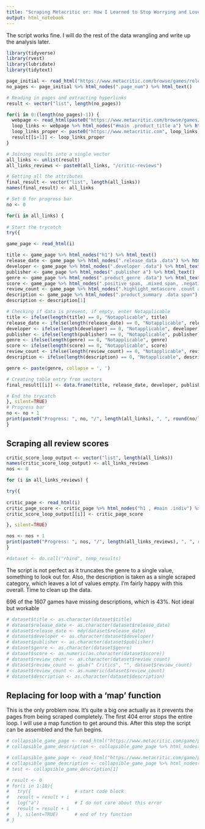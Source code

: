 ```yaml
---
title: "Scraping Metacritic or: How I Learned to Stop Worrying and Love Loops"
output: html_notebook
---
```

The script works fine. I will do the rest of the data wrangling and write up the analysis later.

```r
library(tidyverse)
library(rvest)
library(lubridate)
library(tidytext)
```

```r
page_initial <- read_html("https://www.metacritic.com/browse/games/release-date/available/ps4/metascore?page=0")
no_pages <- page_initial %>% html_nodes(".page_num") %>% html_text()
```

```r
# Reading in pages and extracting hyperlinks
result <- vector("list", length(no_pages))

for(i in 0:(length(no_pages)-1)) {
  webpage <- read_html(paste0("https://www.metacritic.com/browse/games/release-date/available/ps4/metascore?page=", i))
  loop_links <- webpage %>% html_nodes("#main .product_title a") %>% html_attr('href')
  loop_links_proper <- paste0("https://www.metacritic.com", loop_links)
  result[[i+1]] <- loop_links_proper
}

# Joining results into a single vector
all_links <- unlist(result)
all_links_reviews <- paste0(all_links, "/critic-reviews")
```

```r
# Getting all the attributes
final_result <- vector("list", length(all_links))
names(final_result) <- all_links

# Set 0 for progress bar
no <- 0

for(i in all_links) {
  
# Start the trycatch
try({    

game_page <- read_html(i)

title <- game_page %>% html_nodes("h1") %>% html_text()
release_date <- game_page %>% html_nodes(".release_data .data") %>% html_text()
developer <- game_page %>% html_nodes(".developer .data") %>% html_text()
publisher <- game_page %>% html_nodes(".publisher a") %>% html_text()
genre <- game_page %>% html_nodes(".product_genre .data") %>% html_text()
score <- game_page %>% html_nodes(".positive span, .mixed span, .negative span") %>% html_text()
review_count <- game_page %>% html_nodes(".highlight_metascore .count a") %>% html_text()
description <- game_page %>% html_nodes(".product_summary .data span") %>% html_text()
description <- description[1]

# Checking if data is present, if empty, enter Notapplicable
title <- ifelse(length(title) == 0, "Notapplicable", title)
release_date <- ifelse(length(release_date) == 0, "Notapplicable", release_date)
developer <- ifelse(length(developer) == 0, "Notapplicable", developer)
publisher <- ifelse(length(publisher) == 0, "Notapplicable", publisher)
genre <- ifelse(length(genre) == 0, "Notapplicable", genre)
score <- ifelse(length(score) == 0, "Notapplicable", score)
review_count <- ifelse(length(review_count) == 0, "Notapplicable", review_count)
description <- ifelse(length(description) == 0, "Notapplicable", description)

genre <- paste(genre, collapse = ', ')

# Creating table entry from vectors
final_result[[i]] <- data.frame(title, release_date, developer, publisher, genre, score, review_count, description)

# End the trycatch
}, silent=TRUE)
# Progress bar
no <- no + 1
print(paste0("Progress: ", no, "/", length(all_links), ", ", round(no/length(all_links)*100, 2), "%"))
}
```

## Scraping all review scores

```r
critic_score_loop_output <- vector("list", length(all_links))
names(critic_score_loop_output) <- all_links_reviews
nos <- 0

for (i in all_links_reviews) {

try({ 
   
critic_page <- read_html(i)
critic_page_score <- critic_page %>% html_nodes("h1 , #main .indiv") %>% html_text()
critic_score_loop_output[[i]] <- critic_page_score

}, silent=TRUE)

nos <- nos + 1
print(paste0("Progress: ", nos, "/", length(all_links_reviews), ", ", round(nos/length(all_links_reviews)*100, 2), "%"))
}
```

```r
#dataset <- do.call("rbind", temp_results)
```

The script is not perfect as it truncates the genre to a single value, something to look out for. Also, the description is taken as a single scraped category, which leaves a lot of values empty. I'm fairly happy with this overall. Time to clean up the data.

696 of the 1607 games have missing descriptions, which is 43%. Not ideal but workable

```r
# dataset$title <- as.character(dataset$title)
# dataset$release_date <- as.character(dataset$release_date)
# dataset$release_date <- mdy(dataset$release_date)
# dataset$developer <- as.character(dataset$developer)
# dataset$publisher <- as.character(dataset$publisher)
# dataset$genre <- as.character(dataset$genre)
# dataset$score <- as.numeric(as.character(dataset$score))
# dataset$review_count <- as.character(dataset$review_count)
# dataset$review_count <- gsub(" Critics", "", dataset$review_count)
# dataset$review_count <- as.numeric(dataset$review_count)
# dataset$description <- as.character(dataset$description)
```

## Replacing for loop with a 'map' function

This is the only problem now. It's quite a big one actually as it prevents the pages from being scraped completely. The first 404 error stops the entire loop. I will use a map function to get around this. After this step the script can be assembled and the fun begins.


```r
# collapsible_game_page <- read_html("https://www.metacritic.com/game/playstation-4/wolfenstein-ii-the-new-colossus")
# collapsible_game_description <- collapsible_game_page %>% html_nodes(".product_summary .data span") %>% html_text()
```

```r
# collapsible_game_page <- read_html("https://www.metacritic.com/game/playstation-4/celeste")
# collapsible_game_description <- collapsible_game_page %>% html_nodes(".product_summary .data span") %>% html_text()
# test <- collapsible_game_description[1]
```


```r
# result <- 0
# for(i in 1:10){
#   try({                # start code block
#   result = result + i
#   log("a")             # I do not care about this error
#   result = result + i
#   }, silent=TRUE)      # end of try function
# }
```


